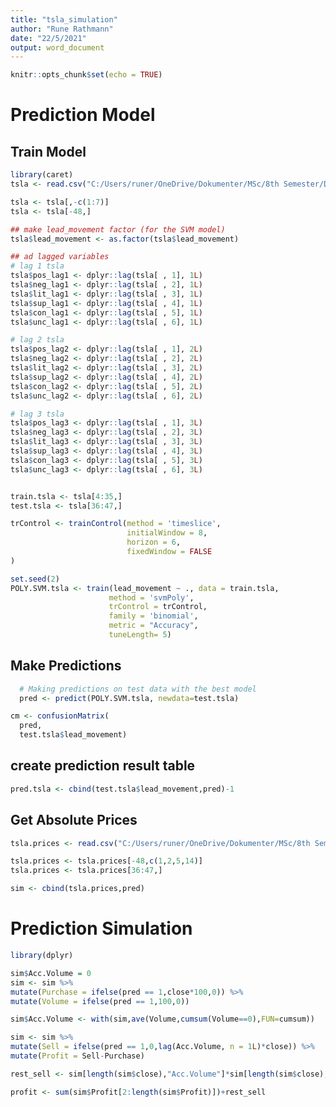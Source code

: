 ---
title: "tsla_simulation"
author: "Rune Rathmann"
date: "22/5/2021"
output: word_document
---

```{r setup, include=FALSE}
knitr::opts_chunk$set(echo = TRUE)
```





# Prediction Model
## Train Model
```{r}
library(caret)
tsla <- read.csv("C:/Users/runer/OneDrive/Dokumenter/MSc/8th Semester/Data Science Project/WSB Project/PredictStockusingRedditandTwitter/PreProcessedData/tsla_merged.csv")

tsla <- tsla[,-c(1:7)]
tsla <- tsla[-48,]

## make lead_movement factor (for the SVM model)
tsla$lead_movement <- as.factor(tsla$lead_movement)

## ad lagged variables
# lag 1 tsla
tsla$pos_lag1 <- dplyr::lag(tsla[ , 1], 1L)
tsla$neg_lag1 <- dplyr::lag(tsla[ , 2], 1L)
tsla$lit_lag1 <- dplyr::lag(tsla[ , 3], 1L)
tsla$sup_lag1 <- dplyr::lag(tsla[ , 4], 1L)
tsla$con_lag1 <- dplyr::lag(tsla[ , 5], 1L)
tsla$unc_lag1 <- dplyr::lag(tsla[ , 6], 1L)

# lag 2 tsla
tsla$pos_lag2 <- dplyr::lag(tsla[ , 1], 2L)
tsla$neg_lag2 <- dplyr::lag(tsla[ , 2], 2L)
tsla$lit_lag2 <- dplyr::lag(tsla[ , 3], 2L)
tsla$sup_lag2 <- dplyr::lag(tsla[ , 4], 2L)
tsla$con_lag2 <- dplyr::lag(tsla[ , 5], 2L)
tsla$unc_lag2 <- dplyr::lag(tsla[ , 6], 2L)

# lag 3 tsla
tsla$pos_lag3 <- dplyr::lag(tsla[ , 1], 3L)
tsla$neg_lag3 <- dplyr::lag(tsla[ , 2], 3L)
tsla$lit_lag3 <- dplyr::lag(tsla[ , 3], 3L)
tsla$sup_lag3 <- dplyr::lag(tsla[ , 4], 3L)
tsla$con_lag3 <- dplyr::lag(tsla[ , 5], 3L)
tsla$unc_lag3 <- dplyr::lag(tsla[ , 6], 3L)


train.tsla <- tsla[4:35,]
test.tsla <- tsla[36:47,]

trControl <- trainControl(method = 'timeslice',
                          initialWindow = 8,
                          horizon = 6,
                          fixedWindow = FALSE
)

set.seed(2)
POLY.SVM.tsla <- train(lead_movement ~ ., data = train.tsla, 
                      method = 'svmPoly',
                      trControl = trControl,
                      family = 'binomial', 
                      metric = "Accuracy",
                      tuneLength= 5)

```

## Make Predictions
```{r}
  # Making predictions on test data with the best model
  pred <- predict(POLY.SVM.tsla, newdata=test.tsla)

cm <- confusionMatrix(
  pred, 
  test.tsla$lead_movement)
```


## create prediction result table
```{r}
pred.tsla <- cbind(test.tsla$lead_movement,pred)-1
```

## Get Absolute Prices
```{r}
tsla.prices <- read.csv("C:/Users/runer/OneDrive/Dokumenter/MSc/8th Semester/Data Science Project/WSB Project/PredictStockusingRedditandTwitter/PreProcessedData/tsla_merged.csv")

tsla.prices <- tsla.prices[-48,c(1,2,5,14)]
tsla.prices <- tsla.prices[36:47,]

sim <- cbind(tsla.prices,pred)
```

# Prediction Simulation
```{r}
library(dplyr)

sim$Acc.Volume = 0  
sim <- sim %>%
mutate(Purchase = ifelse(pred == 1,close*100,0)) %>%
mutate(Volume = ifelse(pred == 1,100,0))

sim$Acc.Volume <- with(sim,ave(Volume,cumsum(Volume==0),FUN=cumsum))

sim <- sim %>%    
mutate(Sell = ifelse(pred == 1,0,lag(Acc.Volume, n = 1L)*close)) %>%
mutate(Profit = Sell-Purchase)

rest_sell <- sim[length(sim$close),"Acc.Volume"]*sim[length(sim$close),3]

profit <- sum(sim$Profit[2:length(sim$Profit)])+rest_sell

```
